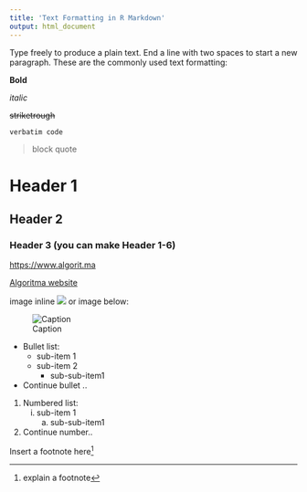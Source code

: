 ```yaml
---
title: 'Text Formatting in R Markdown'
output: html_document
---
```


Type freely to produce a plain text. End a line with two spaces to start a new paragraph. These are the commonly used text formatting:

**Bold**

*italic*

~~striketrough~~

`verbatim code`

> block quote

# Header 1
## Header 2
### Header 3 (you can make Header 1-6)

<https://www.algorit.ma>

[Algoritma website](algorit.ma)

image inline ![](assets/notebook-insert-chunk.png) or image below:

![Caption](assets/image/logo/logo-algo.png)

* Bullet list:
    + sub-item 1
    + sub-item 2
        - sub-sub-item1
* Continue bullet .. 

1. Numbered list:
      i) sub-item 1
          a. sub-sub-item1
2. Continue number..

Insert a footnote here[^1]

[^1]: explain a footnote


